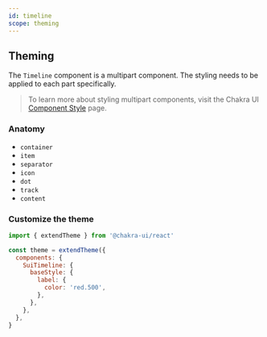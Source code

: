 ```yaml
---
id: timeline
scope: theming
---
```


## Theming

The `Timeline` component is a multipart component. The styling needs to be
applied to each part specifically.

> To learn more about styling multipart components, visit the Chakra UI
> [Component Style](https://chakra-ui.com/docs/styled-system/component-style#styling-multipart-components)
> page.

### Anatomy

- `container`
- `item`
- `separator`
- `icon`
- `dot`
- `track`
- `content`

### Customize the theme

```jsx live=false
import { extendTheme } from '@chakra-ui/react'

const theme = extendTheme({
  components: {
    SuiTimeline: {
      baseStyle: {
        label: {
          color: 'red.500',
        },
      },
    },
  },
}
```
